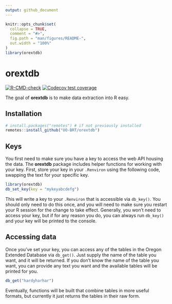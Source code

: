 ```yaml
---
output: github_document
---
```


<!-- README.md is generated from README.Rmd. Please edit that file -->

```r
knitr::opts_chunk$set(
  collapse = TRUE,
  comment = "#>",
  fig.path = "man/figures/README-",
  out.width = "100%"
)
library(orextdb)
```

# orextdb

<!-- badges: start -->
[![R-CMD-check](https://github.com/UO-BRT/orextdb/workflows/R-CMD-check/badge.svg)](https://github.com/UO-BRT/orextdb/actions)
[![Codecov test coverage](https://codecov.io/gh/UO-BRT/orextdb/branch/main/graph/badge.svg)](https://app.codecov.io/gh/UO-BRT/orextdb?branch=main)
<!-- badges: end -->

The goal of **orextdb** is to make data extraction into R easy.  

## Installation

``` r
# install.packages("remotes") # if not previously installed
remotes::install_github("UO-BRT/orextdb")
```

## Keys
You first need to make sure you have a key to access the web API housing the data. The **orextdb** package includes helper functions for working with your key. First, store your key in your `.Renviron` using the following code, swapping the text for your specific key.

```r
library(orextdb)
db_set_key(key = "mykeyabcdefg")
```

This will write a key to your `.Renviron` that is accessible via `db_key()`. You should only need to do this once, and you will need to make sure you restart your R session for the change to take effect. Generally, you won't need to access your key, but if for any reason you do, you can always run `db_key()` and your key will be printed to the console.

## Accessing data
Once you've set your key, you can access any of the tables in the Oregon Extended Database via `db_get()`. Just supply the name of the table you want, and it will be returned. If you don't know the name of the table you want, you can provide any text you want and the available tables will be printed for you.

```r
db_get("hardyharhar")
```

Eventually, functions will be built that combine tables in more useful formats, but currently it just returns the tables in their raw form.
